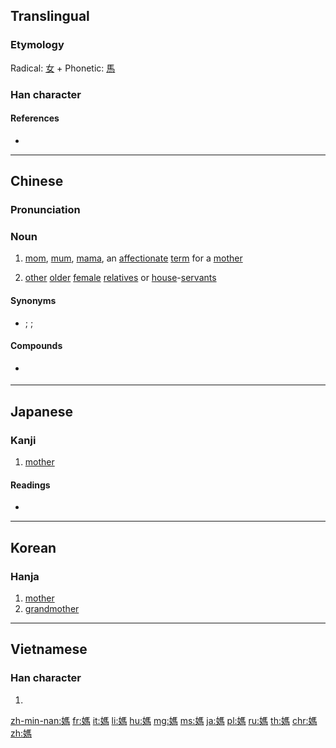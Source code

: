 ==Translingual==

===Etymology===
Radical: [[女]] + Phonetic: [[馬]]

===Han character===
{{Han char|rn=38|rad=女|as=10|sn=13|four=41427|canj=VSQF|ids=⿰女馬}}

====References====
* {{Han ref|kx=0268.210|dkj=06590|dj=0535.400|hdz=21070.120|uh=5ABD|ud=23229|bh=B6FD|bd=46845}}

----

==Chinese==
{{zh-forms|s=妈}}

===Pronunciation===
{{zh-pron
|m=mā
|c=maa1,maa4,maa2,maa5
|h=pfs=
|md=
|mn=má
|w=
|mc=y
|oc=y
|cat=n
}}

===Noun===
{{zh-noun}}

# [[mom]], [[mum]], [[mama]], an [[affectionate]] [[term]] for a [[mother]]
# {{lb|zh|usually with qualifier}} [[other]] [[older]] [[female]] [[relative]]s or [[house]]-[[servant]]s

====Synonyms====
* {{zh-link|母亲}} {{qualifier|formal: mother}}; {{zh-link|母}} {{qualifier|archaic, literary, or of animals}}; {{zh-link|老媽}} {{qualifier|affectionate: mommy, mummy}}

====Compounds====
* {{qualifier|vulgar}} {{zh-l|他媽的}}

----

==Japanese==

===Kanji===
{{ja-kanji|grade=|rs=女10}}

# [[mother]]

====Readings====
* {{ja-readings|goon=[[ぼ]] (bo)|kanon=[[も]] (mo)|kanyoon=[[ま]] (ma)|kun=[[はは]] (haha)}}

----

==Korean==

===Hanja===
{{ko-hanja|hangeul=마|rv=ma|mr=ma}}

# [[mother]]
# [[grandmother]]

----

==Vietnamese==

===Han character===
{{vi-hantu|[[mụ]], [[má]], [[mã]], [[mợ]], [[ma]]|rs=女10}}

# {{rfdef|lang=vi|sort=女10}}

[[zh-min-nan:媽]]
[[fr:媽]]
[[it:媽]]
[[li:媽]]
[[hu:媽]]
[[mg:媽]]
[[ms:媽]]
[[ja:媽]]
[[pl:媽]]
[[ru:媽]]
[[th:媽]]
[[chr:媽]]
[[zh:媽]]